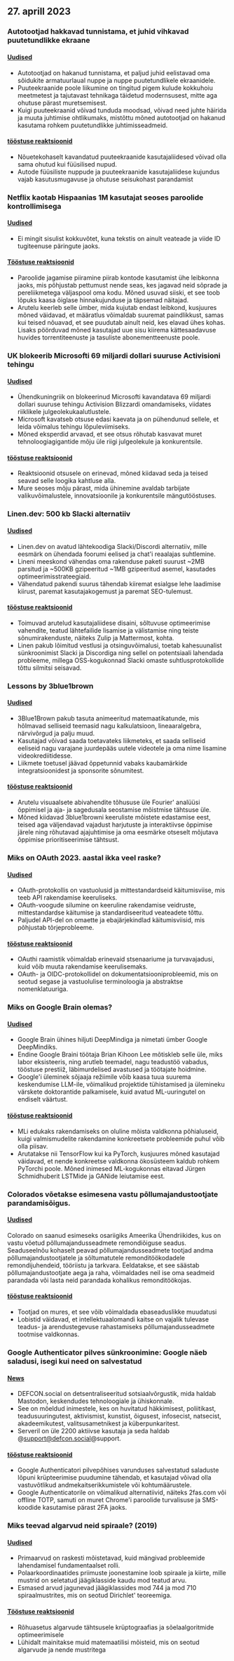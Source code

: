 

<CallToAction />

<Steps>

## 27. aprill 2023

### Autotootjad hakkavad tunnistama, et juhid vihkavad puutetundlikke ekraane

#### [Uudised](https://slate.com/business/2023/04/cars-buttons-touchscreens-vw-porsche-nissan-hyundai.html)

- Autotootjad on hakanud tunnistama, et paljud juhid eelistavad oma sõidukite armatuurlaual nuppe ja nuppe puutetundlikele ekraanidele.
- Puuteekraanide poole liikumine on tingitud pigem kulude kokkuhoiu meetmetest ja tajutavast tehnikaga täidetud modernsusest, mitte aga ohutuse pärast muretsemisest.
- Kuigi puuteekraanid võivad tunduda moodsad, võivad need juhte häirida ja muuta juhtimise ohtlikumaks, mistõttu mõned autotootjad on hakanud kasutama rohkem puutetundlikke juhtimisseadmeid.

#### [tööstuse reaktsioonid](http://news.ycombinator.com/item?id=35720865)

- Nõuetekohaselt kavandatud puuteekraanide kasutajaliidesed võivad olla sama ohutud kui füüsilised nupud.
- Autode füüsiliste nuppude ja puuteekraanide kasutajaliidese kujundus vajab kasutusmugavuse ja ohutuse seisukohast parandamist

### Netflix kaotab Hispaanias 1M kasutajat seoses paroolide kontrollimisega

#### [Uudised](https://www.bloomberg.com/news/articles/2023-04-25/netflix-loses-1-million-users-in-spain-over-password-policing)

- Ei mingit sisulist kokkuvõtet, kuna tekstis on ainult veateade ja viide ID tugiteenuse päringute jaoks.

#### [Tööstuse reaktsioonid](http://news.ycombinator.com/item?id=35710269)

- Paroolide jagamise piiramine piirab kontode kasutamist ühe leibkonna jaoks, mis põhjustab pettumust nende seas, kes jagavad neid sõprade ja pereliikmetega väljaspool oma kodu. Mõned usuvad siiski, et see toob lõpuks kaasa õiglase hinnakujunduse ja täpsemad näitajad.
- Arutelu keerleb selle ümber, mida kujutab endast leibkond, kusjuures mõned väidavad, et määratlus võimaldab suuremat paindlikkust, samas kui teised nõuavad, et see puudutab ainult neid, kes elavad ühes kohas. Lisaks pöörduvad mõned kasutajad uue sisu kiirema kättesaadavuse huvides torrentiteenuste ja tasuliste abonementteenuste poole.

### UK blokeerib Microsofti 69 miljardi dollari suuruse Activisioni tehingu

#### [Uudised](https://www.bloomberg.com/news/articles/2023-04-26/microsoft-s-69-billion-activision-deal-blocked-by-uk-watchdog)

- Ühendkuningriik on blokeerinud Microsofti kavandatava 69 miljardi dollari suuruse tehingu Activision Blizzardi omandamiseks, viidates riiklikele julgeolekukaalutlustele.
- Microsoft kavatseb otsuse edasi kaevata ja on pühendunud sellele, et leida võimalus tehingu lõpuleviimiseks.
- Mõned eksperdid arvavad, et see otsus rõhutab kasvavat muret tehnoloogiagigantide mõju üle riigi julgeolekule ja konkurentsile.

#### [tööstuse reaktsioonid](http://news.ycombinator.com/item?id=35711968)

- Reaktsioonid otsusele on erinevad, mõned kiidavad seda ja teised seavad selle loogika kahtluse alla.
- Mure seoses mõju pärast, mida ühinemine avaldab tarbijate valikuvõimalustele, innovatsioonile ja konkurentsile mängutööstuses.

### Linen.dev: 500 kb Slacki alternatiiv

#### [Uudised](https://www.linen.dev/s/linen/t/10511167/linen-dev-the-500kb-slack-alternative)

- Linen.dev on avatud lähtekoodiga Slacki/Discordi alternatiiv, mille eesmärk on ühendada foorumi eelised ja chat'i reaalajas suhtlemine.
- Lineni meeskond vähendas oma rakenduse paketi suurust ~2MB parsitud ja ~500KB gzipeeritud ~1MB gzipeeritud asemel, kasutades optimeerimisstrateegiaid.
- Vähendatud pakendi suurus tähendab kiiremat esialgse lehe laadimise kiirust, paremat kasutajakogemust ja paremat SEO-tulemust.

#### [tööstuse reaktsioonid](http://news.ycombinator.com/item?id=35718417)

- Toimuvad arutelud kasutajaliidese disaini, sõltuvuse optimeerimise vahendite, teatud lähtefailide lisamise ja välistamise ning teiste sõnumirakenduste, näiteks Zulip ja Mattermost, kohta.
- Linen pakub lõimitud vestlusi ja otsinguvõimalusi, toetab kahesuunalist sünkroonimist Slacki ja Discordiga ning sellel on potentsiaali lahendada probleeme, millega OSS-kogukonnad Slacki omaste suhtlusprotokollide tõttu silmitsi seisavad.

### Lessons by 3blue1brown

#### [Uudised](https://www.3blue1brown.com/)

- 3Blue1Brown pakub tasuta animeeritud matemaatikatunde, mis hõlmavad selliseid teemasid nagu kalkulatsioon, lineaaralgebra, närvivõrgud ja palju muud.
- Kasutajad võivad saada toetavateks liikmeteks, et saada selliseid eeliseid nagu varajane juurdepääs uutele videotele ja oma nime lisamine videokrediitidesse.
- Liikmete toetusel jäävad õppetunnid vabaks kaubamärkide integratsioonidest ja sponsorite sõnumitest.

#### [tööstuse reaktsioonid](http://news.ycombinator.com/item?id=35714228)

- Arutelu visuaalsete abivahendite tõhususe üle Fourier' analüüsi õppimisel ja aja- ja sagedusala seostamise mõistmise tähtsuse üle.
- Mõned kiidavad 3blue1browni keeruliste mõistete edastamise eest, teised aga väljendavad vajadust harjutuste ja interaktiivse õppimise järele ning rõhutavad ajajuhtimise ja oma eesmärke otseselt mõjutava õppimise prioritiseerimise tähtsust.

### Miks on OAuth 2023. aastal ikka veel raske?

#### [Uudised](https://www.nango.dev/blog/why-is-oauth-still-hard)

- OAuth-protokollis on vastuolusid ja mittestandardseid käitumisviise, mis teeb API rakendamise keeruliseks.
- OAuth-voogude silumine on keeruline rakendamise veidruste, mittestandardse käitumise ja standardiseeritud veateadete tõttu.
- Paljudel API-del on omaette ja ebajärjekindlad käitumisviisid, mis põhjustab tõrjeprobleeme.

#### [tööstuse reaktsioonid](http://news.ycombinator.com/item?id=35713518)

- OAuthi raamistik võimaldab erinevaid stsenaariume ja turvavajadusi, kuid võib muuta rakendamise keerulisemaks.
- OAuth- ja OIDC-protokollidel on dokumentatsiooniprobleemid, mis on seotud segase ja vastuolulise terminoloogia ja abstraktse nomenklatuuriga.

### Miks on Google Brain olemas?

#### [Uudised](https://www.moderndescartes.com/essays/why_brain/)

- Google Brain ühines hiljuti DeepMindiga ja nimetati ümber Google DeepMindiks.
- Endine Google Braini töötaja Brian Kihoon Lee mõtiskleb selle üle, miks labor eksisteeris, ning arutleb teemadel, nagu teadustöö vabadus, tööstuse prestiiž, läbimurdelised avastused ja töötajate hoidmine.
- Google'i üleminek sõjaaja režiimile võib kaasa tuua suurema keskendumise LLM-ile, võimalikud projektide tühistamised ja ülemineku värskete doktorantide palkamisele, kuid avatud ML-uuringutel on endiselt väärtust.

#### [tööstuse reaktsioonid](http://news.ycombinator.com/item?id=35716216)

- MLi edukaks rakendamiseks on oluline mõista valdkonna põhialuseid, kuigi valmismudelite rakendamine konkreetsete probleemide puhul võib olla piisav.
- Arutatakse nii TensorFlow kui ka PyTorch, kusjuures mõned kasutajad väidavad, et nende konkreetse valdkonna ökosüsteem kaldub rohkem PyTorchi poole. Mõned inimesed ML-kogukonnas eitavad Jürgen Schmidhuberit LSTMide ja GANide leiutamise eest.

### Colorados võetakse esimesena vastu põllumajandustootjate parandamisõigus.

#### [Uudised](https://www.wivb.com/news/colorado-becomes-1st-to-pass-right-to-repair-for-farmers/)

Colorado on saanud esimeseks osariigiks Ameerika Ühendriikides, kus on vastu võetud põllumajandusseadmete remondiõiguse seadus.
Seaduseelnõu kohaselt peavad põllumajandusseadmete tootjad andma põllumajandustootjatele ja sõltumatutele remonditöökodadele remondijuhendeid, tööriistu ja tarkvara.
Eeldatakse, et see säästab põllumajandustootjate aega ja raha, võimaldades neil ise oma seadmeid parandada või lasta neid parandada kohalikus remonditöökojas.

#### [tööstuse reaktsioonid](http://news.ycombinator.com/item?id=35714294)

- Tootjad on mures, et see võib võimaldada ebaseaduslikke muudatusi
- Lobistid väidavad, et intellektuaalomandi kaitse on vajalik tulevase teadus- ja arendustegevuse rahastamiseks põllumajandusseadmete tootmise valdkonnas.

### Google Authenticator pilves sünkroonimine: Google näeb saladusi, isegi kui need on salvestatud

#### [News](https://defcon.social/@mysk/110262313275622023)

- DEFCON.social on detsentraliseeritud sotsiaalvõrgustik, mida haldab Mastodon, keskendudes tehnoloogiale ja ühiskonnale.
- See on mõeldud inimestele, kes on huvitatud häkkimisest, poliitikast, teadusuuringutest, aktivismist, kunstist, õigusest, infosecist, natsecist, akadeemikutest, valitsusametnikest ja küberpunkaritest.
- Serveril on üle 2200 aktiivse kasutaja ja seda haldab @support@defcon.social@support.

#### [tööstuse reaktsioonid](http://news.ycombinator.com/item?id=35708869)

- Google Authenticatori pilvepõhises varunduses salvestatud saladuste lõpuni krüpteerimise puudumine tähendab, et kasutajad võivad olla vastuvõtlikud andmekaitserikkumistele või kohtumäärustele.
- Google Authenticatorile on võimalikud alternatiivid, näiteks 2fas.com või offline TOTP, samuti on muret Chrome'i paroolide turvalisuse ja SMS-koodide kasutamise pärast 2FA jaoks.

### Miks teevad algarvud neid spiraale? (2019)

#### [Uudised](https://www.3blue1brown.com/lessons/prime-spirals)

- Primaarvud on raskesti mõistetavad, kuid mängivad probleemide lahendamisel fundamentaalset rolli.
- Polaarkoordinaatides priimuste joonestamine loob spiraale ja kiirte, mille mustrid on seletatud jäägiklasside kaudu mod teatud arvu.
- Esmased arvud jagunevad jäägiklassides mod 744 ja mod 710 spiraalmustrites, mis on seotud Dirichlet' teoreemiga.

#### [Tööstuse reaktsioonid](http://news.ycombinator.com/item?id=35708359)

- Rõhuasetus algarvude tähtsusele krüptograafias ja sõelaalgoritmide optimeerimisele
- Lühidalt mainitakse muid matemaatilisi mõisteid, mis on seotud algarvude ja nende mustritega

</Steps>